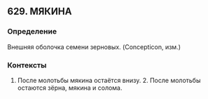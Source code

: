 ## 629. МЯКИНА
### Определение
Внешняя оболочка семени зерновых. (Concepticon, изм.)

### Контексты
1. После молотьбы мякина остаётся внизу. 2. После молотьбы остаются зёрна, мякина и солома.

